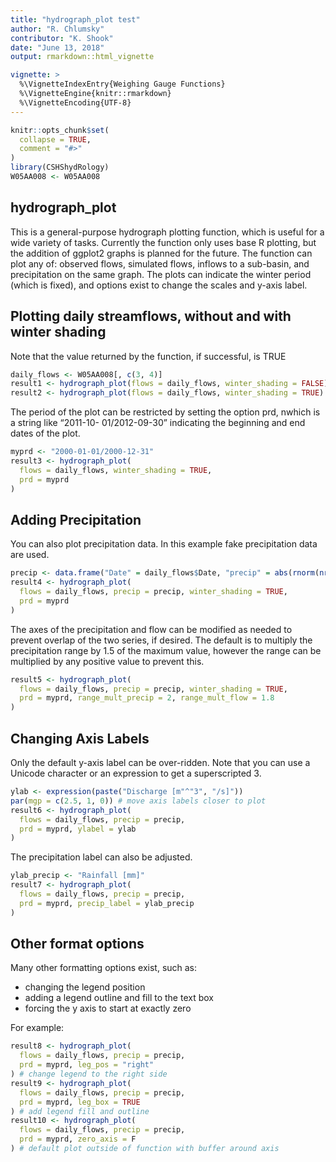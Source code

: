 ```yaml
---
title: "hydrograph_plot test"
author: "R. Chlumsky"
contributor: "K. Shook"
date: "June 13, 2018"
output: rmarkdown::html_vignette

vignette: >
  %\VignetteIndexEntry{Weighing Gauge Functions}
  %\VignetteEngine{knitr::rmarkdown}
  %\VignetteEncoding{UTF-8}
---
```


```r
knitr::opts_chunk$set(
  collapse = TRUE,
  comment = "#>"
)
library(CSHShydRology)
W05AA008 <- W05AA008
```

## hydrograph_plot

This is a general-purpose hydrograph plotting function, which is useful for a wide variety of tasks.
Currently the function only uses base R plotting, but the addition of ggplot2 graphs is planned for the
future.
The function can plot any of: observed flows, simulated flows, inflows to a sub-basin, and precipitation on the same graph.
The plots can indicate the winter period (which is fixed), and options exist to change the scales and y-axis
label.

## Plotting daily streamflows, without and with winter shading

Note that the value returned by the function, if successful, is TRUE

```r
daily_flows <- W05AA008[, c(3, 4)]
result1 <- hydrograph_plot(flows = daily_flows, winter_shading = FALSE)
result2 <- hydrograph_plot(flows = daily_flows, winter_shading = TRUE)
```

The period of the plot can be restricted by setting the option prd, nwhich is a string like “2011-10-
01/2012-09-30” indicating the beginning and end dates of the plot.

```r
myprd <- "2000-01-01/2000-12-31"
result3 <- hydrograph_plot(
  flows = daily_flows, winter_shading = TRUE,
  prd = myprd
)
```

## Adding Precipitation

You can also plot precipitation data. In this example fake precipitation data are used.

```r
precip <- data.frame("Date" = daily_flows$Date, "precip" = abs(rnorm(nrow(daily_flows))) * 10)
result4 <- hydrograph_plot(
  flows = daily_flows, precip = precip, winter_shading = TRUE,
  prd = myprd
)
```

The axes of the precipitation and flow can be modified as needed to prevent overlap of the two series, 
if desired. The default is to multiply the precipitation range by 1.5 of the maximum value, however
the range can be multiplied by any positive value to prevent this.

```r
result5 <- hydrograph_plot(
  flows = daily_flows, precip = precip, winter_shading = TRUE,
  prd = myprd, range_mult_precip = 2, range_mult_flow = 1.8
)
```


## Changing Axis Labels

Only the default y-axis label can be over-ridden. Note that you can use a Unicode character or an
expression to get a superscripted 3.

```r
ylab <- expression(paste("Discharge [m"^"3", "/s]"))
par(mgp = c(2.5, 1, 0)) # move axis labels closer to plot
result6 <- hydrograph_plot(
  flows = daily_flows, precip = precip,
  prd = myprd, ylabel = ylab
)
```

The precipitation label can also be adjusted.
```r
ylab_precip <- "Rainfall [mm]"
result7 <- hydrograph_plot(
  flows = daily_flows, precip = precip,
  prd = myprd, precip_label = ylab_precip
)
```

## Other format options

Many other formatting options exist, such as:

* changing the legend position
* adding a legend outline and fill to the text box
* forcing the y axis to start at exactly zero

For example:

```r
result8 <- hydrograph_plot(
  flows = daily_flows, precip = precip,
  prd = myprd, leg_pos = "right"
) # change legend to the right side
result9 <- hydrograph_plot(
  flows = daily_flows, precip = precip,
  prd = myprd, leg_box = TRUE
) # add legend fill and outline
result10 <- hydrograph_plot(
  flows = daily_flows, precip = precip,
  prd = myprd, zero_axis = F
) # default plot outside of function with buffer around axis
```
